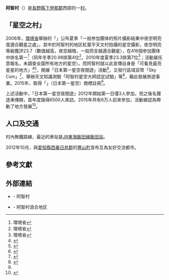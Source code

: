 {{日本町村|
自治體名=阿智|
町村=村|
圖像=[[File:Hirugami001.JPG|240px]]|
圖像說明=[[晝神溫泉|晝神溫泉]]街|
町村章=|
日文原名=阿智村|
平假名=あちむら|
羅馬字拼音=Achi-mura|
都道府縣=長野縣|
支廳=|
郡=下伊那郡|
編號=20407-2|
面積=214.47|
邊界未定=|
人口=6,224|
統計時間=2019年10月1日[[推計人口|推計人口]]|
自治體=[[飯田市|飯田市]]、[[阿南町|阿南町]]、[[平谷村|平谷村]]、[[下條村|下條村]]、[[南木曾町|南木曾町]]<br />'''[[岐阜縣|岐阜縣]]'''：[[中津川市|中津川市]]|
樹=[[日本七葉樹|日本七葉樹]]|
花=[[側金盞花|側金盞花]]|
鳥=|
其他象徵物=|
其他象徵=|
郵遞區號=395-0303|
所在地=下伊那郡阿智村大字駒場483番地<br /><small>{{coord|35|26|37.7|N|137|44|51.1|E|}}</small>|
電話號碼=265-43-2220|
外部連結=http://www.vill.achi.nagano.jp/|
經度=|
緯度=|
地圖=|
註記=人口：[http://www.vill.achi.nagano.jp/ 阿智村官方網頁]|
}}
'''阿智村'''（{{jpn|j=阿智村|hg=あちむら|rm=Achi mura|f=y}}）是[[長野縣|長野縣]][[下伊那郡|下伊那郡]]西部的一[[村|村]]。

== 「星空之村」 ==
2006年，[[環境省|環境省]]舉辦的「{{lj|全國星空繼續觀察|全国星空継続観察}}」公布夏季「一般参加團体的照片攝影結果中夜空明亮度適合觀星之處」，其中於阿智村的{{lj|浪合村||浪合}}地区紅葉平天文村拍攝的星空攝影，夜空明亮等級獲評23.7（數值越高，夜空越暗，一般而言越適合觀星），在416個参加團体中排名第一<ref>[http://www.env.go.jp/press/files/jp/9192.pdf {{lang|ja|一般参加団体による写真撮影結果において夜空の明るさが星の観測に適していた場所（平成18年度夏期）}}] 環境省</ref>（同年冬季20.98排第4位<ref>[http://www.env.go.jp/press/files/jp/9824.pdf {{lang|ja|一般参加団体による写真撮影結果において夜空の明るさが星の観測に適していた場所（平成18年度冬期）}}] 環境省</ref>，2010年度夏季23.3排第7位<ref>[http://www.env.go.jp/houdou/hgazou/13979/1520.pdf {{lang|ja|一般参加団体による写真撮影結果において夜空が暗かった場所（平成22年度夏期）}}] 環境省</ref>；活動屬任意報名，未調查全国所有地方的星空）。而阿智村就以此宣傳自身是「可看見最亮星星的地方」<ref name='20150327-svajp'>{{lang|ja|[http://sva.jp/information/2015/03/post-14.php 「日本一の星空」商標登録] スタービレッジ阿智、2015年3月27日}}</ref><ref>{{Cite web|url=https://news.asoview.com/article/9247/|script-title=ja:日本一の星空と大塚愛が歌のコラボ！「ai otsuka AIO PIANO」が長野で開催|author=asoview!NEWS|date=2016-04-26|accessdate=2016-05-10|archive-url=https://web.archive.org/web/20160603212939/https://news.asoview.com/article/9247/|archive-date=2016-06-03|dead-url=yes}}</ref>，開展「日本第一星空夜間遊」活動<ref>{{Cite web|url=http://sva.jp/night_tour/|script-title=ja:ナイトツアー｜スタービレッジ阿智|author={{lang|ja|スタービレッジ阿智}}|accessdate=2016-05-10}}</ref>，又發行區域貨幣「Sky Coin」<ref>{{Cite web|url=http://sva.jp/coin/|script-title=ja:スターコインのお店|author={{lang|ja|スタービレッジ阿智}}|accessdate=2016-05-10}}</ref>、舉辦天文知識測驗「阿智村星空大師認定試驗」等<ref>{{Cite web|url=https://starmeister.jp/|script-title=ja:スターマイスター｜スタービレッジ阿智|author={{lang|ja|スタービレッジ阿智}}|accessdate=2016-05-10|archive-url=https://web.archive.org/web/20160401134554/https://starmeister.jp/|archive-date=2016-04-01|dead-url=yes}}</ref>，藉此發展旅遊事業。2015年，取得「{{lang|ja|日本一の星空}}」（日本第一星空）商標註冊<ref name='20150327-svajp' />。

上述活動中，「日本第一星空夜間遊」2012年開始第一日僅3人參加，但之後名聲逐漸傳開，首年度錄得6500人來訪。2015年共有6万人前來參加，活動被認為帶動了地方發展<ref>{{Cite web|url=http://toyokeizai.net/articles/-/112755|script-title=ja:日本一地味な村､阿智村に人が殺到するワケ|author={{lang|ja|東洋経済オンライン}}|date=2016-04-19|accessdate=2016-05-10}}</ref>。

== 人口及交通 ==
村內無鐵路線，最近的車站是[[東海旅客鐵道|JR東海]][[飯田線|飯田線]][[飯田站|飯田站]]。

{{日本人口統計|location=Achi, Nagano}}

2012年10月，與[[愛知縣|愛知縣]][[西春日井郡|西春日井郡]]的[[豐山町|豐山町]]宣布互為友好交流都市。

== 參考文獻 ==
{{reflist}}

== 外部連結 ==
{{commonscat|Achi, Nagano}}
* {{official|https://www.vill.achi.lg.jp/}} - 阿智村
* {{official|http://starandsnow.com}} - 阿智村浪合地区

{{長野縣}}{{Authority control}}